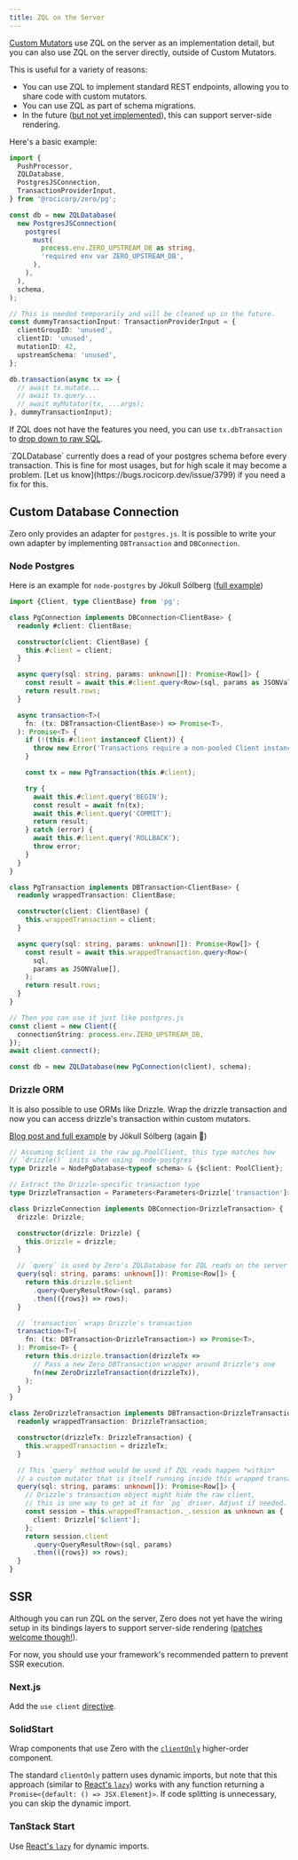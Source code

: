 ```yaml
---
title: ZQL on the Server
---
```


[Custom Mutators](custom-mutators) use ZQL on the server as an implementation detail, but you can also use ZQL on the server directly, outside of Custom Mutators.

This is useful for a variety of reasons:

- You can use ZQL to implement standard REST endpoints, allowing you to share code with custom mutators.
- You can use ZQL as part of schema migrations.
- In the future ([but not yet implemented](#ssr)), this can support server-side rendering.

Here's a basic example:

```ts
import {
  PushProcessor,
  ZQLDatabase,
  PostgresJSConnection,
  TransactionProviderInput,
} from '@rocicorp/zero/pg';

const db = new ZQLDatabase(
  new PostgresJSConnection(
    postgres(
      must(
        process.env.ZERO_UPSTREAM_DB as string,
        'required env var ZERO_UPSTREAM_DB',
      ),
    ),
  ),
  schema,
);

// This is needed temporarily and will be cleaned up in the future.
const dummyTransactionInput: TransactionProviderInput = {
  clientGroupID: 'unused',
  clientID: 'unused',
  mutationID: 42,
  upstreamSchema: 'unused',
};

db.transaction(async tx => {
  // await tx.mutate...
  // await tx.query...
  // await myMutator(tx, ...args);
}, dummyTransactionInput);
```

If ZQL does not have the features you need, you can use `tx.dbTransaction` to [drop down to raw SQL](custom-mutators#dropping-down-to-raw-sql).

<Note type="warning" slug="schema-read">
  `ZQLDatabase` currently does a read of your postgres schema before every
  transaction. This is fine for most usages, but for high scale it may become a
  problem. [Let us know](https://bugs.rocicorp.dev/issue/3799) if you need a fix
  for this.
</Note>

## Custom Database Connection

Zero only provides an adapter for `postgres.js`. It is possible to write your own adapter by implementing `DBTransaction` and `DBConnection`.

### Node Postgres

Here is an example for `node-postgres` by Jökull Sólberg ([full example](https://gist.github.com/jokull/68a656b013a14912c1b3a851e3eec117))

```ts
import {Client, type ClientBase} from 'pg';

class PgConnection implements DBConnection<ClientBase> {
  readonly #client: ClientBase;

  constructor(client: ClientBase) {
    this.#client = client;
  }

  async query(sql: string, params: unknown[]): Promise<Row[]> {
    const result = await this.#client.query<Row>(sql, params as JSONValue[]);
    return result.rows;
  }

  async transaction<T>(
    fn: (tx: DBTransaction<ClientBase>) => Promise<T>,
  ): Promise<T> {
    if (!(this.#client instanceof Client)) {
      throw new Error('Transactions require a non-pooled Client instance');
    }

    const tx = new PgTransaction(this.#client);

    try {
      await this.#client.query('BEGIN');
      const result = await fn(tx);
      await this.#client.query('COMMIT');
      return result;
    } catch (error) {
      await this.#client.query('ROLLBACK');
      throw error;
    }
  }
}

class PgTransaction implements DBTransaction<ClientBase> {
  readonly wrappedTransaction: ClientBase;

  constructor(client: ClientBase) {
    this.wrappedTransaction = client;
  }

  async query(sql: string, params: unknown[]): Promise<Row[]> {
    const result = await this.wrappedTransaction.query<Row>(
      sql,
      params as JSONValue[],
    );
    return result.rows;
  }
}

// Then you can use it just like postgres.js
const client = new Client({
  connectionString: process.env.ZERO_UPSTREAM_DB,
});
await client.connect();

const db = new ZQLDatabase(new PgConnection(client), schema);
```

### Drizzle ORM

It is also possible to use ORMs like Drizzle. Wrap the drizzle transaction and now you can access drizzle's transaction within custom mutators.

[Blog post and full example](https://www.solberg.is/zero-custom-db-connection) by Jökull Sólberg (again 🙌)

```ts
// Assuming $client is the raw pg.PoolClient, this type matches how
// `drizzle()` inits when using `node-postgres`
type Drizzle = NodePgDatabase<typeof schema> & {$client: PoolClient};

// Extract the Drizzle-specific transaction type
type DrizzleTransaction = Parameters<Parameters<Drizzle['transaction']>[0]>[0];

class DrizzleConnection implements DBConnection<DrizzleTransaction> {
  drizzle: Drizzle;

  constructor(drizzle: Drizzle) {
    this.drizzle = drizzle;
  }

  // `query` is used by Zero's ZQLDatabase for ZQL reads on the server
  query(sql: string, params: unknown[]): Promise<Row[]> {
    return this.drizzle.$client
      .query<QueryResultRow>(sql, params)
      .then(({rows}) => rows);
  }

  // `transaction` wraps Drizzle's transaction
  transaction<T>(
    fn: (tx: DBTransaction<DrizzleTransaction>) => Promise<T>,
  ): Promise<T> {
    return this.drizzle.transaction(drizzleTx =>
      // Pass a new Zero DBTransaction wrapper around Drizzle's one
      fn(new ZeroDrizzleTransaction(drizzleTx)),
    );
  }
}

class ZeroDrizzleTransaction implements DBTransaction<DrizzleTransaction> {
  readonly wrappedTransaction: DrizzleTransaction;

  constructor(drizzleTx: DrizzleTransaction) {
    this.wrappedTransaction = drizzleTx;
  }

  // This `query` method would be used if ZQL reads happen *within*
  // a custom mutator that is itself running inside this wrapped transaction.
  query(sql: string, params: unknown[]): Promise<Row[]> {
    // Drizzle's transaction object might hide the raw client,
    // this is one way to get at it for `pg` driver. Adjust if needed.
    const session = this.wrappedTransaction._.session as unknown as {
      client: Drizzle['$client'];
    };
    return session.client
      .query<QueryResultRow>(sql, params)
      .then(({rows}) => rows);
  }
}
```

## SSR

Although you can run ZQL on the server, Zero does not yet have the wiring setup in its bindings layers to support server-side rendering ([patches welcome though!](https://bugs.rocicorp.dev/issue/3491)).

For now, you should use your framework's recommended pattern to prevent SSR execution.

### Next.js

Add the `use client`
[directive](https://nextjs.org/docs/app/api-reference/directives/use-client).

### SolidStart

Wrap components that use Zero with the
[`clientOnly`](https://docs.solidjs.com/solid-start/reference/client/client-only)
higher-order component.

The standard `clientOnly` pattern uses dynamic imports, but note that this
approach (similar to [React's `lazy`](https://react.dev/reference/react/lazy))
works with any function returning a `Promise<{default: () => JSX.Element}>`. If
code splitting is unnecessary, you can skip the dynamic import.

### TanStack Start

Use [React's `lazy`](https://react.dev/reference/react/lazy) for dynamic
imports.
